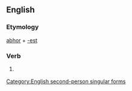 ==English==

===Etymology===
[[abhor]] + [[-est]]

===Verb===
{{infl|en|verb form}}

# {{archaic}} {{form of|Second-person singular simple present form of|abhor}}

[[Category:English second-person singular forms]]